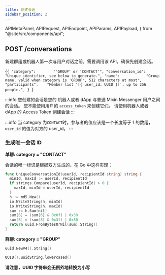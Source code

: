 ```yaml
---
title: 创建会话
sidebar_position: 2
---
```


  APIMetaPanel,
  APIRequest,
  APIEndpoint,
  APIParams,
  APIPayload,
} from "@site/src/components/api";


## POST /conversations

新建群组或机器人第一次与用户对话之前，需要调用该 API，确保先创建会话。

<APIEndpoint url="/conversations" />

<APIMetaPanel scope="Authorized" />

<APIPayload>{`{
  "category":        "'GROUP' or 'CONTACT'",
  "conversation_id": "Unique identifier, see below to generate.",
  "name":            "Group name, valid when category is 'GROUP', 512 characters at most",
  "participants":    "Member list '[{ user_id: UUID }]', up to 256 people.",
}
`}</APIPayload>

:::info
您创建的会话是您的 机器人或者 dApp 与普通 Mixin Messenger 用户之间的会话。
您不能使用用户的 `access_token` 来创建它们。 请使用机器人或者 dApp 的 Access Token 创建会话
:::

:::info
当 category 为`CONTACT`时，参与者的值应该是一个长度等于 1 的数组，`user_id` 的值为对方的 user_id。
:::

<APIRequest
  title="Create a Conversation"
  method="POST"
  url="/conversations --data PAYLOAD"
/>

<RespConv />

### 生成唯一会话 ID

**单聊: category = "CONTACT"**

会话的唯一标识是根据双方生成的，在 Go 中这样实现：

```go
func UniqueConversationId(userId, recipientId string) string {
  minId, maxId := userId, recipientId
  if strings.Compare(userId, recipientId) > 0 {
    maxId, minId = userId, recipientId
  }
  h := md5.New()
  io.WriteString(h, minId)
  io.WriteString(h, maxId)
  sum := h.Sum(nil)
  sum[6] = (sum[6] & 0x0f) | 0x30
  sum[8] = (sum[8] & 0x3f) | 0x80
  return uuid.FromBytesOrNil(sum).String()
}
```

**群聊: category = "GROUP"**

```go title="golang"
uuid.NewV4().String()
```

```swift title="swift"
UUID().uuidString.lowercased()
```

**请注意，UUID 字符串会无例外地转换为小写**
